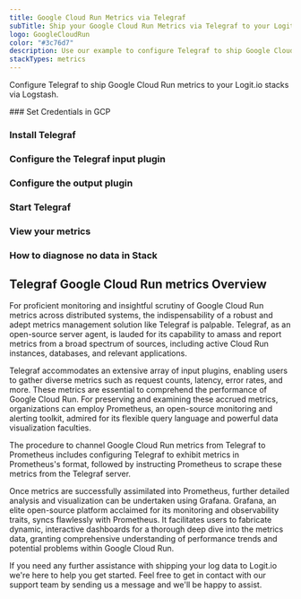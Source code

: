 ```yaml
---
title: Google Cloud Run Metrics via Telegraf
subTitle: Ship your Google Cloud Run Metrics via Telegraf to your Logit.io Stack
logo: GoogleCloudRun
color: "#3c76d7"
description: Use our example to configure Telegraf to ship Google Cloud Run metrics to Logit.io. Configure Telegraf to send Google Cloud Run metrics to Logstash or Elastic.
stackTypes: metrics
---
```


Configure Telegraf to ship Google Cloud Run metrics to your Logit.io stacks via Logstash.

<Steps>
  ### Set Credentials in GCP

  <SetGCPCredentials intro="Google Cloud Run emerges as a unique collection of services nested within Google Cloud. It's specifically devised for the development, deployment, and management of containers, stimulating secure and efficient communication among diverse software units within a cloud-oriented ecosystem."/>
  
  ### Install Telegraf

  <InstallTelegraf />

  ### Configure the Telegraf input plugin

  <TelegrafStackDriverInput metric_type="run.googleapis.com"/>

  ### Configure the output plugin

  <TelegrafOutputPlugin />

  ### Start Telegraf

  <StartTelegraf />

  ### View your metrics
  <LaunchStack stackType="metrics" source="Google_Cloud_Run_Metrics_via_Telegraf" utmMedium="metrics" utmCampaign="telegraf-GoogleCloudRun-metrics" />

  ### How to diagnose no data in Stack

  <DiagnoseNoData />
</Steps>

## Telegraf Google Cloud Run metrics Overview

For proficient monitoring and insightful scrutiny of Google Cloud Run metrics across distributed systems, 
the indispensability of a robust and adept metrics management solution like Telegraf is palpable. 
Telegraf, as an open-source server agent, is lauded for its capability to amass and report metrics from 
a broad spectrum of sources, including active Cloud Run instances, databases, and relevant applications.

Telegraf accommodates an extensive array of input plugins, enabling users to gather diverse metrics such 
as request counts, latency, error rates, and more. These metrics are essential to comprehend the 
performance of Google Cloud Run. For preserving and examining these accrued metrics, organizations 
can employ Prometheus, an open-source monitoring and alerting toolkit, admired for its flexible 
query language and powerful data visualization faculties.

The procedure to channel Google Cloud Run metrics from Telegraf to Prometheus includes configuring 
Telegraf to exhibit metrics in Prometheus's format, followed by instructing Prometheus to scrape 
these metrics from the Telegraf server.

Once metrics are successfully assimilated into Prometheus, further detailed analysis and visualization 
can be undertaken using Grafana. Grafana, an elite open-source platform acclaimed for its monitoring 
and observability traits, syncs flawlessly with Prometheus. It facilitates users to fabricate dynamic, 
interactive dashboards for a thorough deep dive into the metrics data, granting comprehensive 
understanding of performance trends and potential problems within Google Cloud Run.

If you need any further assistance with shipping your log data to Logit.io we're here to help you 
get started. Feel free to get in contact with our support team by 
sending us a message <IntercomButton text="via live chat" /> and we'll be happy to assist.
